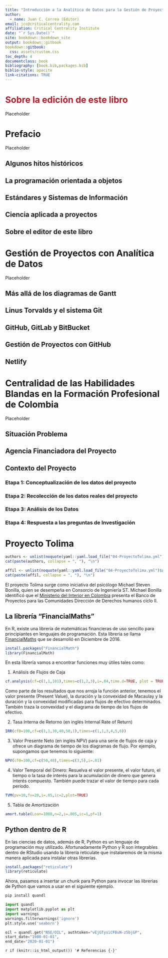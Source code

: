 ```yaml
---
title: "Introducción a la Analítica de Datos para la Gestión de Proyectos de Alta Complejidad"
author: 
  - name: Juan C. Correa (Editor)
email: jcc@criticalcentrality.com
affiliation: Critical Centrality Institute
date: "`r Sys.Date()`"
site: bookdown::bookdown_site
output: bookdown::gitbook
bookdown::gitbook:
  css: assets/custom.css
toc_depth: 4
documentclass: book
bibliography: [book.bib,packages.bib]
biblio-style: apacite
link-citations: TRUE
---
```


# <span style="color: #b31e29;">Sobre la edición de este libro</span> {.unnumbered}

Placeholder



<!--chapter:end:index.Rmd-->


# Prefacio {.unnumbered}

Placeholder


## Algunos hitos históricos {.unnumbered}
## La programación orientada a objetos {.unnumbered}
## Estándares y Sistemas de Información {.unnumbered}
## Ciencia aplicada a proyectos {.unnumbered}
## Sobre el editor de este libro {.unnumbered}

<!--chapter:end:01-Prefacio.Rmd-->


# Gestión de Proyectos con Analítica de Datos

Placeholder


## Más allá de los diagramas de Gantt
## Linus Torvalds y el sistema Git
## GitHub, GitLab y BitBucket
## Gestión de Proyectos con GitHub
## Netlify

<!--chapter:end:02-Conceptos_Básicos.Rmd-->


# Centralidad de las Habilidades Blandas en la Formación Profesional de Colombia

Placeholder


## Situación Problema
## Agencia Financiadora del Proyecto
## Contexto del Proyecto
### Etapa 1: Conceptualización de los datos del proyecto
### Etapa 2: Recolección de los datos reales del proyecto
### Etapa 3: Análisis de los Datos
### Etapa 4: Respuesta a las preguntas de Investigación

<!--chapter:end:03-Primer_Caso.Rmd-->

# Proyecto Tolima

```r
authors <- unlist(noquote(yaml::yaml.load_file("04-ProyectoTolima.yml")$default))
cat(paste(authors, collapse = ", "), "\n") 
```

```r
affil <- unlist(noquote(yaml::yaml.load_file("04-ProyectoTolima.yml")$affiliation))
cat(paste(affil, collapse = ", "), "\n")
```

El proyecto Tolima surge como iniciativa del psicólogo Michael Steven Bonilla, quien se desempeña en Consorcio de Ingeniería ST. Michael Bonilla identificó que el [Ministerio del Interior en Colombia](https://www.mininterior.gov.co/proyectos-para-derechos-humanos-2023-ciclo-2/) presenta el Banco de Proyectos para las Comunidades Dirección de Derechos humanos ciclo II.

## La librería "FinancialMaths"  

En R, existe una librería de matemáticas financieras de uso sencillo para principiantes en lenguajes de programación. Esta librería se llama [FinancialMaths](https://www.quantargo.com/help/r/latest/packages/FinancialMath/0.1.1) que se desarrolló en Diciembre de 2016.   

```r
install.packages("FinancialMath")
library(FinancialMath)
```

En esta librería vamos a encontrar funciones muy útiles tales como:

1. Análisis de Flujos de Caja

```r
cf.analysis(cf=c(1,1,101),times=c(1,2,3),i=.04,time.d=TRUE, plot = TRUE)
```

Como parte de los resultados que nos arroja la función anterior, tenemos el valor presente (Present Value), la duración y la convexidad de Macaulay y la duración y la convexidad modificadas para flujos de efectivo determinados. También traza la convexidad y el diagrama de tiempo de los flujos de efectivo.

2. Tasa Interna de Retorno (en inglés Internal Rate of Return)
```r
IRR(cf0=100,cf=c(1,1,30,40,50,1),times=c(1,1,3,4,5,6))
```


3. Valor Presente Neto (en inglés NPV) para una serie de flujos de caja y ofrece un diagrama de tiempo de los diagramas de flujo. Por ejemplo, supongamos que tenemos lo siguiente:

```r
NPV(cf0=100,cf=c(50,40),times=c(3,5),i=.01)
```

4. Valor Temporal del Dinero: Resuelva el valor presente, el valor futuro, el tiempo o la tasa de interés para la acumulación de dinero que genera interés compuesto. También puede trazar el valor de tiempo para cada período.

```r
TVM(pv=10,fv=20,i=.05,ic=2,plot=TRUE)
```


5. Tabla de Amortización

```r
amort.table(Loan=1000,n=2,i=.005,ic=1,pf=1) 
```

## Python dentro de R

En las ciencias de datos, además de R, Python es un lenguaje de programación muy utilizado. Afortunadamente Python y R son integrables dentro de RStudio usando la librería reticulate que instalaremos de la misma manera aplicada para instalar otras librerías.

```r
install.packages("reticulate")
library(reticulate)
```

Ahora, pasamos a insertar un chunk para Python para invocar las librerías de Python que vamos a usar en el siguiente ejemplo.

```python
pip install quandl
```


```python
import quandl
import matplotlib.pyplot as plt
import warnings
warnings.filterwarnings('ignore')
plt.style.use('seaborn')
```

```python
oil = quandl.get("NSE/OIL", authtoken="vEjGTysiCFBuN-z5bjGP",
start_date="1980-01-01",
end_date="2020-01-01")
```


<!--chapter:end:04-ProyectoTolima.Rmd-->

`r if (knitr::is_html_output()) '# Referencias {-}'`

<!--chapter:end:10-references.Rmd-->

